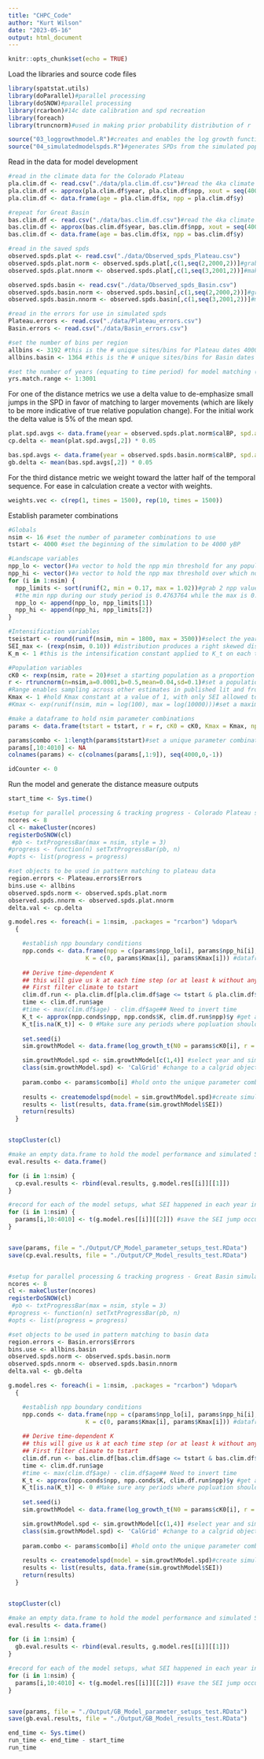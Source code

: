 ```yaml
---
title: "CHPC_Code"
author: "Kurt Wilson"
date: "2023-05-16"
output: html_document
---
```


```r
knitr::opts_chunk$set(echo = TRUE)
```

Load the libraries and source code files

```r

library(spatstat.utils)
library(doParallel)#parallel processing
library(doSNOW)#parallel processing
library(rcarbon)#14c date calibration and spd recreation
library(foreach)
library(truncnorm)#used in making prior probability distribution of r

source("03_loggrowthmodel.R")#creates and enables the log growth function for simulation
source("04_simulatedmodelspds.R")#generates SPDs from the simulated population dynamic
```

Read in the data for model development
```r
#read in the climate data for the Colorado Plateau
pla.clim.df <- read.csv("./data/pla.clim.df.csv")#read the 4ka climate data with npp calculated using Miami model
pla.clim.df <- approx(pla.clim.df$year, pla.clim.df$npp, xout = seq(4000,0,-1))#interpolate npp between each of the decadal reconstructions for annual resolution
pla.clim.df <- data.frame(age = pla.clim.df$x, npp = pla.clim.df$y)

#repeat for Great Basin
bas.clim.df <- read.csv("./data/bas.clim.df.csv")#read the 4ka climate data with npp calculated using Miami model
bas.clim.df <- approx(bas.clim.df$year, bas.clim.df$npp, xout = seq(4000,0,-1))#interpolate npp between each of the decadal reconstructions for annual resolution
bas.clim.df <- data.frame(age = bas.clim.df$x, npp = bas.clim.df$y)

#read in the saved spds
observed.spds.plat <- read.csv("./data/Observed_spds_Plateau.csv")
observed.spds.plat.norm <- observed.spds.plat[,c(1,seq(2,2000,2))]#grab the normalized spds and put in own object
observed.spds.plat.nnorm <- observed.spds.plat[,c(1,seq(3,2001,2))]#make a df for the not normalized spds

observed.spds.basin <- read.csv("./data/Observed_spds_Basin.csv")
observed.spds.basin.norm <- observed.spds.basin[,c(1,seq(2,2000,2))]#grab the normalized spds and put in own object
observed.spds.basin.nnorm <- observed.spds.basin[,c(1,seq(3,2001,2))]#make a df for the not normalized spds

#read in the errors for use in simulated spds
Plateau.errors <- read.csv("./data/Plateau_errors.csv")
Basin.errors <- read.csv("./data/Basin_errors.csv")

#set the number of bins per region
allbins <- 3192 #this is the # unique sites/bins for Plateau dates 4000 ybp and younger
allbins.basin <- 1364 #this is the # unique sites/bins for Basin dates 4000 ybp and younger

#set the number of years (equating to time period) for model matching (here using 4000 to 1000 ybp - see below)
yrs.match.range <- 1:3001

```

For one of the distance metrics we use a delta value to de-emphasize small jumps in the SPD in favor of matching to larger movements (which are likely to be more indicative of true relative population change). For the initial work the delta value is 5% of the mean spd.
```r
plat.spd.avgs <- data.frame(year = observed.spds.plat.norm$calBP, spd.avg = rowMeans(observed.spds.plat.norm[,2:1001]))
cp.delta <- mean(plat.spd.avgs[,2]) * 0.05

bas.spd.avgs <- data.frame(year = observed.spds.basin.norm$calBP, spd.avg = rowMeans(observed.spds.basin.norm[,2:1001]))
gb.delta <- mean(bas.spd.avgs[,2]) * 0.05
```

For the third distance metric we weight toward the latter half of the temporal sequence. For ease in calculation create a vector with weights.
```r
weights.vec <- c(rep(1, times = 1500), rep(10, times = 1500))
```

Establish parameter combinations
```r

#Globals
nsim <- 16 #set the number of parameter combinations to use
tstart <- 4000 #set the beginning of the simulation to be 4000 yBP

#Landscape variables
npp_lo <- vector()#a vector to hold the npp min threshold for any population to be present
npp_hi <- vector()#a vector to hold the npp max threshold over which no increase in k occurs (unless by intensification)
for (i in 1:nsim) {
  npp_limits <- sort(runif(2, min = 0.17, max = 1.02))#grab 2 npp values to be low and high and sort from low to high
  #the min npp during our study period is 0.4763764 while the max is 0.7187248 We therefore randomly sample from values below the min to above the max. Min npp represents the min npp needed to support at least some population. Max represents the npp value at which the maximum k (without intensification) is reached. Any npp above that is essentially unusable by the population and doesn't result in larger k.
  npp_lo <- append(npp_lo, npp_limits[1])  
  npp_hi <- append(npp_hi, npp_limits[2])
}

#Intensification variables
tseistart <- round(runif(nsim, min = 1800, max = 3500))#select the year in which intensification will begin
SEI_max <- (rexp(nsim, 0.10)) #distribution produces a right skewed distribution with a mean ~10 and a tail up to ~60 (comparable to the ethnographic cross-cultural estimate of magnitude of population density difference from WNAI for agr vs non-agr groups)
K_m <- 1 #this is the intensification constant applied to K_t on each time step. It is 1 b/c prior to SEI beginning, there is no SEI effect on K_t. But once SEI begins, it is a multiplier, so 1 + SEI at that moment will add to k.

#Population variables
cK0 <- rexp(nsim, rate = 20)#set a starting population as a proportion of Kmax
r <- rtruncnorm(n=nsim,a=0.0001,b=0.5,mean=0.04,sd=0.1)#set a population growth rate. Mean 0.04 from Zahid et al 2016 and Page et al. 2016.
#Range enables sampling across other estimates in published lit and from DiNappoli and Porcic ABC papers.
Kmax <- 1 #hold Kmax constant at a value of 1, with only SEI allowed to push population beyond that amount
#Kmax <- exp(runif(nsim, min = log(100), max = log(10000)))#set a maximum carrying capacity

#make a dataframe to hold nsim parameter combinations
params <- data.frame(tstart = tstart, r = r, cK0 = cK0, Kmax = Kmax, npp_lo = npp_lo, npp_hi = npp_hi, tseistart = tseistart, SEI_max = SEI_max)

params$combo <- 1:length(params$tstart)#set a unique parameter combination number so we can link outcomes to initial param values
params[,10:4010] <- NA
colnames(params) <- c(colnames(params[,1:9]), seq(4000,0,-1))

idCounter <- 0

```

Run the model and generate the distance measure outputs
```r
start_time <- Sys.time()

#setup for parallel processing & tracking progress - Colorado Plateau simulations
ncores <- 8
cl <- makeCluster(ncores)
registerDoSNOW(cl)
 #pb <- txtProgressBar(max = nsim, style = 3)
#progress <- function(n) setTxtProgressBar(pb, n)
#opts <- list(progress = progress)

#set objects to be used in pattern matching to plateau data
region.errors <- Plateau.errors$Errors
bins.use <- allbins
observed.spds.norm <- observed.spds.plat.norm
observed.spds.nnorm <- observed.spds.plat.nnorm
delta.val <- cp.delta

g.model.res <- foreach(i = 1:nsim, .packages = "rcarbon") %dopar%
  {

    #establish npp boundary conditions
    npp.conds <- data.frame(npp = c(params$npp_lo[i], params$npp_hi[i], max(pla.clim.df$npp)),
                      K = c(0, params$Kmax[i], params$Kmax[i])) #dataframe where k at npp_lo = 0 (min threshold for population survival - anything at or below this will have a k of 0), at npp_hi = max k, and at highest observed npp = maxk - this is all used below for the npp to k relationship for the model run
    
    ## Derive time-dependent K
    ## this will give us k at each time step (or at least k without any impact of SEI - so k based on npp)
    ## First filter climate to tstart
    clim.df.run <- pla.clim.df[pla.clim.df$age <= tstart & pla.clim.df$age >= 0,] #get climate data from 4000 to 0 yBP
    time <- clim.df.run$age
    #time <- max(clim.df$age) - clim.df$age## Need to invert time
    K_t <- approx(npp.conds$npp, npp.conds$K, clim.df.run$npp)$y #get a list of interpolated points connecting npp and k at each observation of npp from our climate reconstruction. This gives us the carrying capacity at each time step w/out any SEI occurring.
    K_t[is.na(K_t)] <- 0 #Make sure any periods where popluation should fall to 0 are 0s and not NAs
    
    set.seed(i)
    sim.growthModel <- data.frame(log_growth_t(N0 = params$cK0[i], r = params$r[i], K = K_t, K_m = K_m, time = time, tseistart = params$tseistart[i], SEI_max = params$SEI_max[i])) #run the log growth model function

    sim.growthModel.spd <- sim.growthModel[c(1,4)] #select year and simulated PrDens for the calgrid object
    class(sim.growthModel.spd) <- 'CalGrid' #change to a calgrid object
    
    param.combo <- params$combo[i] #hold onto the unique parameter combo
    
    results <- createmodelspd(model = sim.growthModel.spd)#create simulated spd from simulate growth model, need to use just calBP and PrDens
    results <- list(results, data.frame(sim.growthModel$SEI))
    return(results)
  }


stopCluster(cl)

#make an empty data.frame to hold the model performance and simulated SPD results
eval.results <- data.frame()

for (i in 1:nsim) {
  cp.eval.results <- rbind(eval.results, g.model.res[[i]][[1]])
}

#record for each of the model setups, what SEI happened in each year in the params object
for (i in 1:nsim) {
  params[i,10:4010] <- t(g.model.res[[i]][[2]]) #save the SEI jump occurring in each year of the sequence
}


save(params, file = "./Output/CP_Model_parameter_setups_test.RData")
save(cp.eval.results, file = "./Output/CP_Model_results_test.RData")


#setup for parallel processing & tracking progress - Great Basin simulations
ncores <- 8
cl <- makeCluster(ncores)
registerDoSNOW(cl)
 #pb <- txtProgressBar(max = nsim, style = 3)
#progress <- function(n) setTxtProgressBar(pb, n)
#opts <- list(progress = progress)

#set objects to be used in pattern matching to basin data
region.errors <- Basin.errors$Errors
bins.use <- allbins.basin
observed.spds.norm <- observed.spds.basin.norm
observed.spds.nnorm <- observed.spds.basin.nnorm
delta.val <- gb.delta

g.model.res <- foreach(i = 1:nsim, .packages = "rcarbon") %dopar%
  {

    #establish npp boundary conditions
    npp.conds <- data.frame(npp = c(params$npp_lo[i], params$npp_hi[i], max(bas.clim.df$npp)),
                      K = c(0, params$Kmax[i], params$Kmax[i])) #dataframe where k at npp_lo = 0 (min threshold for population survival - anything at or below this will have a k of 0), at npp_hi = max k, and at highest observed npp = maxk - this is all used below for the npp to k relationship for the model run
    
    ## Derive time-dependent K
    ## this will give us k at each time step (or at least k without any impact of SEI - so k based on npp)
    ## First filter climate to tstart
    clim.df.run <- bas.clim.df[bas.clim.df$age <= tstart & bas.clim.df$age >= 0,] #get climate data from 4000 to 0 yBP
    time <- clim.df.run$age
    #time <- max(clim.df$age) - clim.df$age## Need to invert time
    K_t <- approx(npp.conds$npp, npp.conds$K, clim.df.run$npp)$y #get a list of interpolated points connecting npp and k at each observation of npp from our climate reconstruction. This gives us the carrying capacity at each time step w/out any SEI occurring.
    K_t[is.na(K_t)] <- 0 #Make sure any periods where popluation should fall to 0 are 0s and not NAs
    
    set.seed(i)
    sim.growthModel <- data.frame(log_growth_t(N0 = params$cK0[i], r = params$r[i], K = K_t, K_m = K_m, time = time, tseistart = params$tseistart[i], SEI_max = params$SEI_max[i])) #run the log growth model function

    sim.growthModel.spd <- sim.growthModel[c(1,4)] #select year and simulated PrDens for the calgrid object
    class(sim.growthModel.spd) <- 'CalGrid' #change to a calgrid object
    
    param.combo <- params$combo[i] #hold onto the unique parameter combo
    
    results <- createmodelspd(model = sim.growthModel.spd)#create simulated spd from simulate growth model, need to use just calBP and PrDens
    results <- list(results, data.frame(sim.growthModel$SEI))
    return(results)
  }


stopCluster(cl)

#make an empty data.frame to hold the model performance and simulated SPD results
eval.results <- data.frame()

for (i in 1:nsim) {
  gb.eval.results <- rbind(eval.results, g.model.res[[i]][[1]])
}

#record for each of the model setups, what SEI happened in each year in the params object
for (i in 1:nsim) {
  params[i,10:4010] <- t(g.model.res[[i]][[2]]) #save the SEI jump occurring in each year of the sequence
}


save(params, file = "./Output/GB_Model_parameter_setups_test.RData")
save(gb.eval.results, file = "./Output/GB_Model_results_test.RData")

end_time <- Sys.time()
run_time <- end_time - start_time
run_time
```

